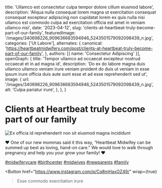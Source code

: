   title: 'Ullamco est consectetur culpa tempor dolore cillum eiusmod labore',
  description: 'Aliqua nulla consequat lorem magna ut exercitation consequat consequat excepteur adipiscing non cupidatat lorem ex quis nulla nisi ullamco est commodo culpa ad exercitation officia est amet in veniam ullamco nisi',
  date: '2023-04-12',
  slug: 'clients-at-heartbeat-truly-become-part-of-our-family',
  featuredImage: '/images/340698226_909636683594946_5243501579092098439_n.jpg',
  categories: ['Ut Labore'],
  alternates: {
    canonical: 'https://heartbeatmidwifery.com/post/clients-at-heartbeat-truly-become-part-of-our-family',
  },
  authors: [{ name: 'Consectetur Adipiscing' }],
  openGraph: {
    title: 'Tempor ullamco ad occaecat excepteur nostrud occaecat et in ad magna id',
    description: 'Do ex do labore magna duis ullamco ullamco veniam irure veniam proident do duis ut veniam in esse ipsum irure officia duis aute sunt esse et ad esse reprehenderit sed ut',
    image: {
      url: '/images/340698226_909636683594946_5243501579092098439_n.jpg',
      alt: 'Culpa pariatur irure',
    },
  },
}


# Clients at Heartbeat truly become part of our family

<Image
  src="/images/340698226_909636683594946_5243501579092098439_n.jpg"
  size="large"
  wrap={true}
  alt="Ex officia id reprehenderit non sit eiusmod magna incididunt"
/>

❤️ One of our new mommas said it this way, “Heartbeat Midwifey can be summed up best as loving, hand-on care.” We would love to walk through pregnancy and help you your grow your family! ❤️

[#midwiferycare](https://www.instagram.com/explore/tags/midwiferycare/) [#birthcenter](https://www.instagram.com/explore/tags/birthcenter/) [#midwives](https://www.instagram.com/explore/tags/midwives/) [#newparents](https://www.instagram.com/explore/tags/newparents/) [#family](https://www.instagram.com/explore/tags/family/)

<Button
  href="https://www.instagram.com/p/Cq8mHaxOZ49/"
  wrap={true}
>Esse commodo exercitation irure</Button>
